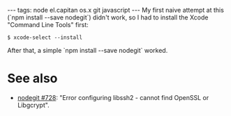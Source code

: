 ---
tags: node el.capitan os.x git javascript
---
My first naive attempt at this (`npm install --save nodegit`) didn't work, so I had to install the Xcode "Command Line Tools" first:

<pre lang="shell">$ xcode-select --install</pre>

After that, a simple `npm install --save nodegit` worked.

= See also =

* [https://github.com/nodegit/nodegit/issues/728 nodegit #728]: "Error configuring libssh2 - cannot find OpenSSL or Libgcrypt".
